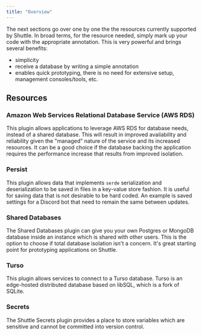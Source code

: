 ```yaml
---
title: "Overview"
---
```


The next sections go over one by one the the resources currently supported by Shuttle. In broad terms, for the resource needed, simply mark up your code with the appropriate annotation. This is very powerful and brings several benefits:

- simplicity
- receive a database by writing a simple annotation
- enables quick prototyping, there is no need for extensive setup, management consoles/tools, etc.

## Resources

### Amazon Web Services Relational Database Service (AWS RDS)

This plugin allows applications to leverage AWS RDS for database needs, instead of a shared database. This will result in improved availability and reliability given the "managed" nature of the service and its increased resources. It can be a good choice if the database backing the application requires the performance increase that results from improved isolation.

### Persist

This plugin allows data that implements `serde` serialization and deserialization to be saved in files in a key-value store fashion. It is useful for saving data that is not desirable to be hard coded. An example is saved settings for a Discord bot that need to remain the same between updates.

### Shared Databases

The Shared Databases plugin can give you your own Postgres or MongoDB database inside an instance which is shared with other users. This is the option to choose if total database isolation isn't a concern. It's great starting point for prototyping applications on Shuttle.

### Turso

This plugin allows services to connect to a Turso database. Turso is an edge-hosted distributed database based on libSQL, which is a fork of SQLite.

### Secrets

The Shuttle Secrets plugin provides a place to store variables which are sensitive and cannot be committed into version control.
